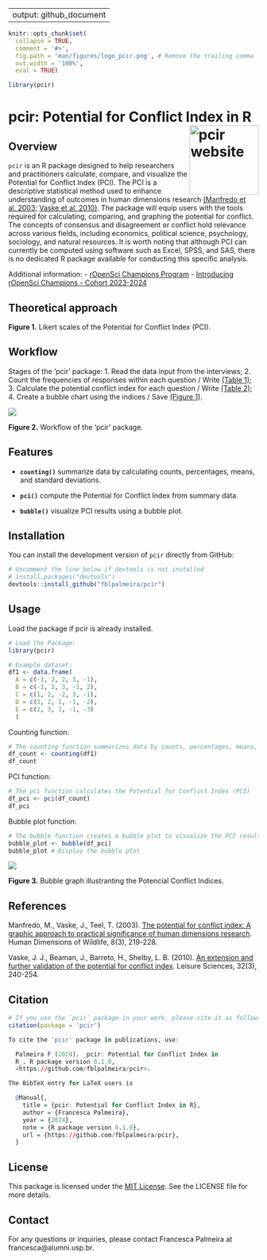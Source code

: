 
---
output: github_document
---

```r
knitr::opts_chunk$set(
  collapse = TRUE,
  comment = '#>',
  fig.path = 'man/figures/logo_pcir.png', # Remove the trailing comma
  out.width = '100%',
  eval = TRUE)

library(pcir)
```

# pcir: Potential for Conflict Index in R <a href="https://fblpalmeira.github.io/pcir/"><img src="man/figures/pcir_logo.png" alt="pcir website" align="right" height="139"/></a>

## Overview

`pcir` is an R package designed to help researchers and practitioners calculate,
compare, and visualize the Potential for Conflict Index (PCI). The PCI is a
descriptive statistical method used to enhance understanding of outcomes in
human dimensions research [(Manfredo et al. 2003;](https://www.tandfonline.com/doi/abs/10.1080/10871200304310) [Vaske et al. 2010)](https://www.tandfonline.com/doi/abs/10.1080/01490401003712648).
The package will equip users with the tools required for calculating, comparing,
and graphing the potential for conflict. The concepts of consensus and
disagreement or conflict hold relevance across various fields, including economics,
political science, psychology, sociology, and natural resources. It is worth
noting that although PCI can currently be computed using software such as Excel,
SPSS, and SAS, there is no dedicated R package available for conducting this
specific analysis.

Additional information:
- [rOpenSci Champions Program](https://ropensci.org/champions/)
- [Introducing rOpenSci Champions - Cohort 2023-2024](https://ropensci.org/blog/2024/02/15/champions-program-champions-2024/)

## Theoretical approach

**Figure 1.** Likert scales of the Potential for Conflict Index (PCI).

## Workflow

Stages of the 'pcir' package:
1. Read the data input from the interviews;
2. Count the frequencies of responses within each question / Write [(Table 1)](https://github.com/fblpalmeira/pcir/blob/main/data/Table1.xlsx);
3. Calculate the potential conflict index for each question / Write [(Table 2)](https://github.com/fblpalmeira/pcir/blob/main/data/Table2.xlsx);
4. Create a bubble chart using the indices / Save [(Figure 1)](https://github.com/fblpalmeira/pcir/blob/main/data/output_pci.png).

<img src="man/figures/diagrammer_pcir.png">

**Figure 2.** Workflow of the 'pcir' package.

## Features

- **`counting()`** summarize data by calculating counts, percentages, means, and
standard deviations.

- **`pci()`** compute the Potential for Conflict Index from summary data.

- **`bubble()`** visualize PCI results using a bubble plot.

## Installation

You can install the development version of `pcir` directly from GitHub:

```r
# Uncomment the line below if devtools is not installed
# install.packages("devtools")
devtools::install_github("fblpalmeira/pcir")
```

## Usage

Load the package if pcir is already installed.

```r
# Load the Package:
library(pcir)
```

```r
# Example dataset:
df1 <- data.frame(
  A = c(-1, 2, 2, 3, -1),
  B = c(-1, 2, 3, -1, 2),
  C = c(1, 2, -2, 3, -1),
  D = c(3, 2, 1, -1, -2),
  E = c(2, 3, 1, -1, -3)
  )
```

Counting function:

```r
# The counting function summarizes data by counts, percentages, means, and standard deviations
df_count <- counting(df1)
df_count
```

PCI function:

```r
# The pci function calculates the Potential for Conflict Index (PCI)
df_pci <- pci(df_count)
df_pci
```

Bubble plot function:

```r
# The bubble function creates a bubble plot to visualize the PCI results
bubble_plot <- bubble(df_pci)
bubble_plot # Display the bubble plot
```

<img src="man/figures/output_pci.png">

**Figure 3.** Bubble graph illustranting the Potencial Conflict Indices.

## References

Manfredo, M., Vaske, J., Teel, T. (2003). [The potential for conflict index: A
graphic approach to practical significance of human dimensions research](https://www.tandfonline.com/doi/abs/10.1080/10871200304310).
Human Dimensions of Wildlife, 8(3), 219-228.

Vaske, J. J., Beaman, J., Barreto, H., Shelby, L. B. (2010). [An extension and
further validation of the potential for conflict index](https://www.tandfonline.com/doi/abs/10.1080/01490401003712648).
Leisure Sciences, 32(3), 240-254.

## Citation

```r
# If you use the `pcir` package in your work, please cite it as follows:
citation(package = 'pcir')
```

```r
To cite the 'pcir' package in publications, use:

  Palmeira F (2024). _pcir: Potential for Conflict Index in
  R_. R package version 0.1.0,
  <https://github.com/fblpalmeira/pcir>.

The BibTeX entry for LaTeX users is

  @Manual{,
    title = {pcir: Potential for Conflict Index in R},
    author = {Francesca Palmeira},
    year = {2024},
    note = {R package version 0.1.0},
    url = {https://github.com/fblpalmeira/pcir},
  }
```

## License

This package is licensed under the [MIT License](https://github.com/fblpalmeira/pcir?tab=MIT-1-ov-file).
See the LICENSE file for more details.

## Contact

For any questions or inquiries, please contact Francesca Palmeira at
francesca@alumni.usp.br.

